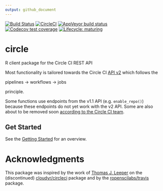 ```yaml
---
output: github_document
---
```


<!-- badges: start -->
[![Build Status](https://img.shields.io/travis/pat-s/circle/master?label=macOS&logo=travis&style=flat-square)](https://travis-ci.org/pat-s/circle3)
[![CircleCI](https://img.shields.io/circleci/build/gh/pat-s/circle/master?label=Linux&logo=circle&logoColor=green&style=flat-square)](https://circleci.com/gh/pat-s/circle)
[![AppVeyor build status](https://img.shields.io/appveyor/ci/pat-s/circle?label=Windows&logo=appveyor&style=flat-square)](https://ci.appveyor.com/project/pat-s/circle)
[![Codecov test coverage](https://codecov.io/gh/pat-s/circle/branch/master/graph/badge.svg)](https://codecov.io/gh/pat-s/circle?branch=master)
[![Lifecycle: maturing](https://img.shields.io/badge/lifecycle-maturing-blue.svg)](https://www.tidyverse.org/lifecycle/#maturing)
<!-- badges: end -->

# circle

R client package for the Circle CI REST API

Most functionality is tailored towards the Circle CI [API v2](https://github.com/CircleCI-Public/api-preview-docs) which follows the 

pipelines -> workflows -> jobs

principle.

Some functions use endpoints from the v1.1 API (e.g. `enable_repo()`) because these endpoints do not yet work with the v2 API.
Some are also about to be removed soon [according to the Circle CI team](https://github.com/CircleCI-Public/api-preview-docs/blob/master/docs/api-changes.md#endpoints-likely-being-removed-in-api-v2-still-available-in-v11-for-now).

## Get Started

See the [Getting Started](https://pat-s.github.io/circle/articles/circle.html) for an overview.

# Acknowledgments

This package was inspired by the work of [Thomas J. Leeper](https://github.com/leeper) on the (discontinued) [cloudyr/circleci](https://github.com/cloudyr/circleci) package and by the [ropenscilabs/travis](https://github.com/ropenscilabs/travis) package.
